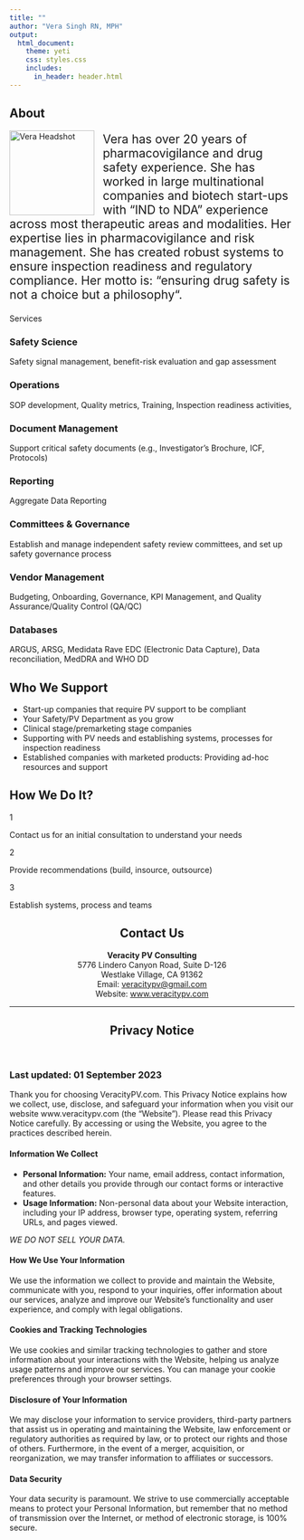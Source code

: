 ```yaml
---
title: ""
author: "Vera Singh RN, MPH"
output: 
  html_document:
    theme: yeti
    css: styles.css
    includes:
      in_header: header.html
---
```


<!-- About Section -->
<div class="card anchor-offset" id="about">
<h2 class="section-header">About</h2>
<img src="pics/vera_pic.png" alt="Vera Headshot" class="rounded-image" style="float: left; margin-right: 15px; width: 150px; height: auto;">
<div style="font-size: 1.5em;"> <!-- Increased font size -->
Vera has over 20 years of pharmacovigilance and drug safety experience. She has worked in large multinational companies and biotech start-ups with “IND to NDA” experience across most therapeutic areas and modalities. Her expertise lies in pharmacovigilance and risk management. She has created robust systems to ensure inspection readiness and regulatory compliance. Her motto is: “ensuring drug safety is not a choice but a philosophy“.
</div>
<div style="clear: both;"></div>
</div>

<div class="card anchor-offset" id="what-we-do">

<!-- What We Do Section -->
<div class="how-we-do-it-label">Services</div>

<!-- Safety Science Card -->
<div class="how-we-do-it-card" id="safety-science">
<h3>Safety Science</h3>
Safety signal management, benefit-risk evaluation and gap assessment
</div>

<!-- Operations Card -->
<div class="how-we-do-it-card" id="operations">
<h3>Operations</h3>
SOP development, Quality metrics, Training, Inspection readiness activities,
</div>

<!-- Document Management Card -->
<div class="how-we-do-it-card" id="document-management">
<h3>Document Management</h3>
Support critical safety documents (e.g., Investigator’s Brochure, ICF, Protocols)
</div>

<!-- Reporting Card -->
<div class="how-we-do-it-card" id="reporting">
<h3>Reporting</h3>
Aggregate Data Reporting
</div>

<!-- Committees & Governance Card -->
<div class="how-we-do-it-card" id="committees-governance">
<h3>Committees & Governance</h3>
Establish and manage independent safety review committees, and set up safety governance process
</div>

<!-- Vendor Management Card -->
<div class="how-we-do-it-card" id="vendor-management">
<h3>Vendor Management</h3>
Budgeting, Onboarding, Governance, KPI Management, and Quality Assurance/Quality Control (QA/QC)
</div>

<!-- Databases Card -->
<div class="how-we-do-it-card" id="databases">
<h3>Databases</h3>
ARGUS, ARSG, Medidata Rave EDC (Electronic Data Capture), Data reconciliation, MedDRA and WHO DD
</div>

</div>

<!-- Who We Support Section -->
<div class="card anchor-offset" id="who-we-support">
<h2 class="section-header">Who We Support</h2>
- Start-up companies that require PV support to be compliant
- Your Safety/PV Department as you grow
- Clinical stage/premarketing stage companies
- Supporting with PV needs and establishing systems, processes for inspection readiness
- Established companies with marketed products: Providing ad-hoc resources and support
</div>

<!-- How We Do It Section -->

<div class="card anchor-offset" id="how-we-do-it"> <!-- Added anchor-offset class -->
<h2 class="section-header">How We Do It?</h2>
<div class="how-we-do-it-card" id="step-1">
<div class="step-number">1</div>
Contact us for an initial consultation to understand your needs
</div>

<div class="how-we-do-it-card" id="step-2">
<div class="step-number">2</div>
Provide recommendations (build, insource, outsource)
</div>

<div class="how-we-do-it-card" id="step-3">
<div class="step-number">3</div>
Establish systems, process and teams
</div>
</div>

<!-- Contact Us Section -->
<div class="card anchor-offset" id="contact-us" style="text-align: center;"> <!-- Added inline CSS for text alignment -->
<h2 class="section-header">Contact Us</h2>
<strong>Veracity PV Consulting</strong><br> <!-- Changed from markdown bold to HTML tag -->
5776 Lindero Canyon Road, Suite D-126<br>
Westlake Village, CA 91362<br>
Email: <a href="mailto:veracitypv@gmail.com">veracitypv@gmail.com</a><br> <!-- Corrected markdown link to HTML -->
Website: <a href="http://www.veracitypv.com">www.veracitypv.com</a><br>
</div>

<!-- Privacy Section with enhanced design -->
<section class="privacy-section" id="privacy-notice">
  <hr class="section-divider">
  <header>
    <h2 class="section-header">Privacy Notice</h2>
  </header>
  <article class="privacy-content">
    <h3>Last updated: 01 September 2023</h3>
    <p>Thank you for choosing VeracityPV.com. This Privacy Notice explains how we collect, use, disclose, and safeguard your information when you visit our website www.veracitypv.com (the "Website"). Please read this Privacy Notice carefully. By accessing or using the Website, you agree to the practices described herein.</p>
    <h4>Information We Collect</h4>
    <ul>
      <li><strong>Personal Information:</strong> Your name, email address, contact information, and other details you provide through our contact forms or interactive features.</li>
      <li><strong>Usage Information:</strong> Non-personal data about your Website interaction, including your IP address, browser type, operating system, referring URLs, and pages viewed.</li>
    </ul>
    <p><em>WE DO NOT SELL YOUR DATA.</em></p>
    <h4>How We Use Your Information</h4>
    <p>We use the information we collect to provide and maintain the Website, communicate with you, respond to your inquiries, offer information about our services, analyze and improve our Website's functionality and user experience, and comply with legal obligations.</p>
    <h4>Cookies and Tracking Technologies</h4>
    <p>We use cookies and similar tracking technologies to gather and store information about your interactions with the Website, helping us analyze usage patterns and improve our services. You can manage your cookie preferences through your browser settings.</p>
    <h4>Disclosure of Your Information</h4>
    <p>We may disclose your information to service providers, third-party partners that assist us in operating and maintaining the Website, law enforcement or regulatory authorities as required by law, or to protect our rights and those of others. Furthermore, in the event of a merger, acquisition, or reorganization, we may transfer information to affiliates or successors.</p>
    <h4>Data Security</h4>
    <p>Your data security is paramount. We strive to use commercially acceptable means to protect your Personal Information, but remember that no method of transmission over the Internet, or method of electronic storage, is 100% secure.</p>
  </article>
</section>
